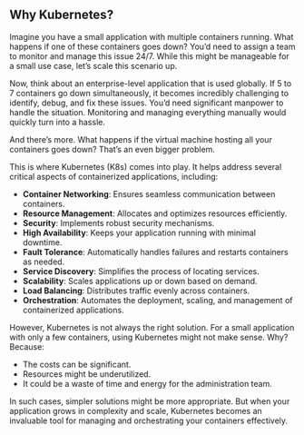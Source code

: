 ## Why Kubernetes?

Imagine you have a small application with multiple containers running. What happens if one of these containers goes down? You’d need to assign a team to monitor and manage this issue 24/7. While this might be manageable for a small use case, let’s scale this scenario up.

Now, think about an enterprise-level application that is used globally. If 5 to 7 containers go down simultaneously, it becomes incredibly challenging to identify, debug, and fix these issues. You’d need significant manpower to handle the situation. Monitoring and managing everything manually would quickly turn into a hassle.

And there’s more. What happens if the virtual machine hosting all your containers goes down? That’s an even bigger problem.

This is where Kubernetes (K8s) comes into play. It helps address several critical aspects of containerized applications, including:

- **Container Networking**: Ensures seamless communication between containers.
- **Resource Management**: Allocates and optimizes resources efficiently.
- **Security**: Implements robust security mechanisms.
- **High Availability**: Keeps your application running with minimal downtime.
- **Fault Tolerance**: Automatically handles failures and restarts containers as needed.
- **Service Discovery**: Simplifies the process of locating services.
- **Scalability**: Scales applications up or down based on demand.
- **Load Balancing**: Distributes traffic evenly across containers.
- **Orchestration**: Automates the deployment, scaling, and management of containerized applications.

However, Kubernetes is not always the right solution. For a small application with only a few containers, using Kubernetes might not make sense. Why? Because:

- The costs can be significant.
- Resources might be underutilized.
- It could be a waste of time and energy for the administration team.

In such cases, simpler solutions might be more appropriate. But when your application grows in complexity and scale, Kubernetes becomes an invaluable tool for managing and orchestrating your containers effectively.
